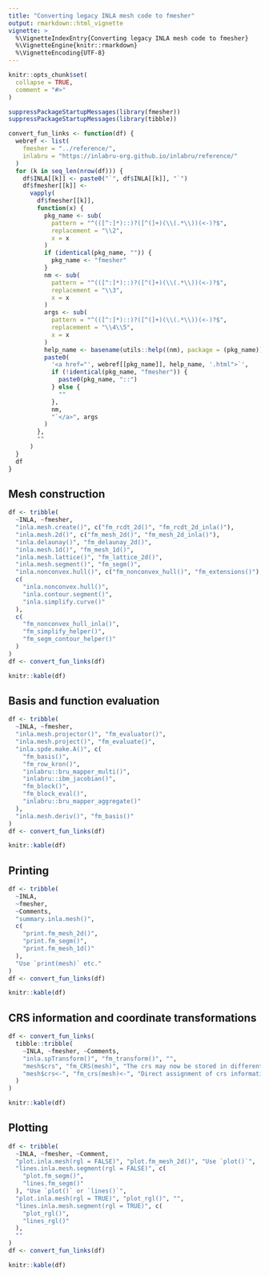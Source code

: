 ```yaml
---
title: "Converting legacy INLA mesh code to fmesher"
output: rmarkdown::html_vignette
vignette: >
  %\VignetteIndexEntry{Converting legacy INLA mesh code to fmesher}
  %\VignetteEngine{knitr::rmarkdown}
  %\VignetteEncoding{UTF-8}
---
```


```r
knitr::opts_chunk$set(
  collapse = TRUE,
  comment = "#>"
)
```

```r
suppressPackageStartupMessages(library(fmesher))
suppressPackageStartupMessages(library(tibble))

convert_fun_links <- function(df) {
  webref <- list(
    fmesher = "../reference/",
    inlabru = "https://inlabru-org.github.io/inlabru/reference/"
  )
  for (k in seq_len(nrow(df))) {
    df$INLA[[k]] <- paste0("`", df$INLA[[k]], "`")
    df$fmesher[[k]] <-
      vapply(
        df$fmesher[[k]],
        function(x) {
          pkg_name <- sub(
            pattern = "^(([^:]*)::)?([^(]+)(\\(.*\\))(<-)?$",
            replacement = "\\2",
            x = x
          )
          if (identical(pkg_name, "")) {
            pkg_name <- "fmesher"
          }
          nm <- sub(
            pattern = "^(([^:]*)::)?([^(]+)(\\(.*\\))(<-)?$",
            replacement = "\\3",
            x = x
          )
          args <- sub(
            pattern = "^(([^:]*)::)?([^(]+)(\\(.*\\))(<-)?$",
            replacement = "\\4\\5",
            x = x
          )
          help_name <- basename(utils::help((nm), package = (pkg_name)))
          paste0(
            '<a href="', webref[[pkg_name]], help_name, '.html">`',
            if (!identical(pkg_name, "fmesher")) {
              paste0(pkg_name, "::")
            } else {
              ""
            },
            nm,
            "`</a>", args
          )
        },
        ""
      )
  }
  df
}
```

## Mesh construction

```r
df <- tribble(
  ~INLA, ~fmesher,
  "inla.mesh.create()", c("fm_rcdt_2d()", "fm_rcdt_2d_inla()"),
  "inla.mesh.2d()", c("fm_mesh_2d()", "fm_mesh_2d_inla()"),
  "inla.delaunay()", "fm_delaunay_2d()",
  "inla.mesh.1d()", "fm_mesh_1d()",
  "inla.mesh.lattice()", "fm_lattice_2d()",
  "inla.mesh.segment()", "fm_segm()",
  "inla.nonconvex.hull()", c("fm_nonconvex_hull()", "fm_extensions()"),
  c(
    "inla.nonconvex.hull()",
    "inla.contour.segment()",
    "inla.simplify.curve()"
  ),
  c(
    "fm_nonconvex_hull_inla()",
    "fm_simplify_helper()",
    "fm_segm_contour_helper()"
  )
)
df <- convert_fun_links(df)
```

```r
knitr::kable(df)
```

## Basis and function evaluation

```r
df <- tribble(
  ~INLA, ~fmesher,
  "inla.mesh.projector()", "fm_evaluator()",
  "inla.mesh.project()", "fm_evaluate()",
  "inla.spde.make.A()", c(
    "fm_basis()",
    "fm_row_kron()",
    "inlabru::bru_mapper_multi()",
    "inlabru::ibm_jacobian()",
    "fm_block()",
    "fm_block_eval()",
    "inlabru::bru_mapper_aggregate()"
  ),
  "inla.mesh.deriv()", "fm_basis()"
)
df <- convert_fun_links(df)
```

```r
knitr::kable(df)
```

## Printing

```r
df <- tribble(
  ~INLA,
  ~fmesher,
  ~Comments,
  "summary.inla.mesh()",
  c(
    "print.fm_mesh_2d()",
    "print.fm_segm()",
    "print.fm_mesh_1d()"
  ),
  "Use `print(mesh)` etc."
)
df <- convert_fun_links(df)
```

```r
knitr::kable(df)
```

## CRS information and coordinate transformations

```r
df <- convert_fun_links(
  tibble::tribble(
    ~INLA, ~fmesher, ~Comments,
    "inla.spTransform()", "fm_transform()", "",
    "mesh$crs", "fm_CRS(mesh)", "The crs may now be stored in different formats; use `fm_crs()` for `sf` format, and `fm_CRS()` for `sp` format. `fmesher` will attempt to convert when needed.",
    "mesh$crs<-", "fm_crs(mesh)<-", "Direct assignment of crs information should be avoided, but is allowed as long as its compatible with the actual mesh coordinates."
  )
)
```

```r
knitr::kable(df)
```

## Plotting

```r
df <- tribble(
  ~INLA, ~fmesher, ~Comment,
  "plot.inla.mesh(rgl = FALSE)", "plot.fm_mesh_2d()", "Use `plot()`",
  "lines.inla.mesh.segment(rgl = FALSE)", c(
    "plot.fm_segm()",
    "lines.fm_segm()"
  ), "Use `plot()` or `lines()`",
  "plot.inla.mesh(rgl = TRUE)", "plot_rgl()", "",
  "lines.inla.mesh.segment(rgl = TRUE)", c(
    "plot_rgl()",
    "lines_rgl()"
  ),
  ""
)
df <- convert_fun_links(df)
```

```r
knitr::kable(df)
```

